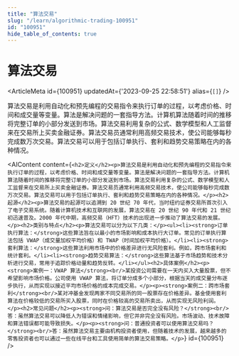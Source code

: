 ```yaml
---
title: "算法交易"
slug: "/learn/algorithmic-trading-100951"
id: "100951"
hide_table_of_contents: true
---
```



# 算法交易

<ArticleMeta id={100951} updatedAt={'2023-09-25 22:58:51'} alias={`[]`} />
<div className='border-solid border-b border-t-0 my-4 border-[var(--ifm-color-gray-300)]' />

算法交易是利用自动化和预先编程的交易指令来执行订单的过程，以考虑价格、时间和成交量等变量。算法是解决问题的一套指导方法。计算机算法随着时间的推移将完整订单的小部分发送到市场。算法交易利用复杂的公式、数学模型和人工监督来在交易所上买卖金融证券。算法交易员通常利用高频交易技术，使公司能够每秒完成数万次交易。算法交易可以用于包括订单执行、套利和趋势交易策略在内的各种情况。

<AIContent content={`<h2>定义</h2><p>算法交易是利用自动化和预先编程的交易指令来执行订单的过程，以考虑价格、时间和成交量等变量。算法是解决问题的一套指导方法。计算机算法随着时间的推移将完整订单的小部分发送到市场。算法交易利用复杂的公式、数学模型和人工监督来在交易所上买卖金融证券。算法交易员通常利用高频交易技术，使公司能够每秒完成数万次交易。算法交易可以用于包括订单执行、套利和趋势交易策略在内的各种情况。</p><h2>起源</h2><p>算法交易的起源可以追溯到 20 世纪 70 年代，当时纽约证券交易所首次引入了电子交易系统。随着计算机技术和互联网的发展，算法交易在 20 世纪 90 年代和 21 世纪初迅速普及。2000 年代中期，高频交易（HFT）技术的出现进一步推动了算法交易的发展。</p><h2>类别与特点</h2><p>算法交易可以分为以下几类：</p><ul><li><strong>订单执行算法：</strong>这些算法旨在以最小的市场影响和成本执行大订单。常见的订单执行算法包括 VWAP（成交量加权平均价格）和 TWAP（时间加权平均价格）。</li><li><strong>套利算法：</strong>这些算法利用市场中的价格差异进行无风险套利。例如，跨市场套利和统计套利。</li><li><strong>趋势交易算法：</strong>这些算法基于市场趋势和技术分析进行交易，常用于追踪价格动量和趋势反转。</li></ul><h2>具体案例</h2><p><strong>案例一：VWAP 算法</strong><br/>某投资公司需要在一天内买入大量股票，但不希望影响市场价格。公司使用 VWAP 算法，将订单分成多个小部分，根据当天的成交量分布逐步执行，从而实现以接近平均市场价格的成本完成交易。</p><p><strong>案例二：跨市场套利</strong><br/>某对冲基金发现两家不同交易所的同一股票存在价格差异。基金使用套利算法在价格较低的交易所买入股票，同时在价格较高的交易所卖出，从而实现无风险利润。</p><h2>常见问题</h2><p><strong>问：算法交易是否完全没有风险？</strong><br/>答：虽然算法交易可以降低人为错误和情绪影响，但它并非完全没有风险。市场波动、技术故障和算法错误都可能导致损失。</p><p><strong>问：普通投资者可以使用算法交易吗？</strong><br/>答：虽然算法交易主要由机构投资者使用，但随着技术的发展，越来越多的零售投资者也可以通过一些在线平台和工具使用简单的算法交易策略。</p>`} id={100951} />
